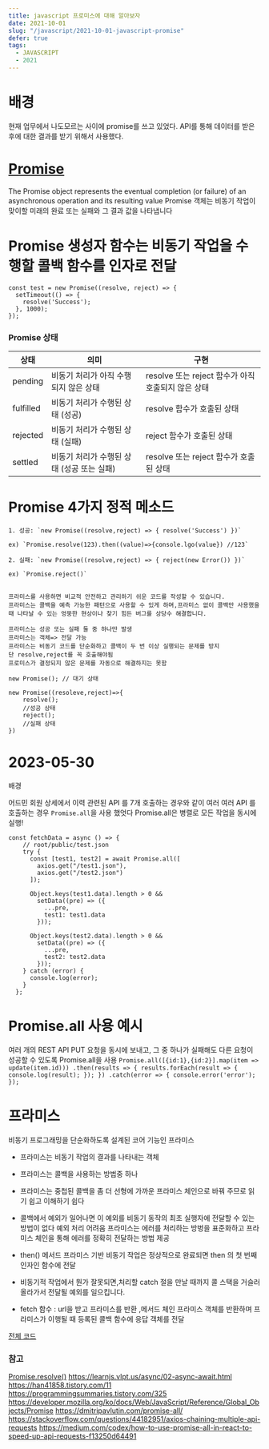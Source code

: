 ```yaml
---
title: javascript 프로미스에 대해 알아보자
date: 2021-10-01
slug: "/javascript/2021-10-01-javascript-promise"
defer: true
tags:
  - JAVASCRIPT
  - 2021
--- 
```


# 배경
현재 업무에서 나도모르는 사이에 promise를 쓰고 있었다.
API를 통해 데이터를 받은 후에 대한 결과를 받기 위해서 사용했다.

# [Promise](https://developer.mozilla.org/ko/docs/Web/JavaScript/Reference/Global_Objects/Promise)
 The Promise object represents the eventual completion (or failure) of an asynchronous operation and its resulting value
 Promise 객체는 비동기 작업이 맞이할 미래의 완료 또는 실패와 그 결과 값을 나타냅니다

# Promise 생성자 함수는 비동기 작업을 수행할 콜백 함수를 인자로 전달

```
const test = new Promise((resolve, reject) => {
  setTimeout(() => {
    resolve('Success');
  }, 1000);
});
```
### Promise 상태 

|상태|의미|구현|
|---|---|---|
|pending|비동기 처리가 아직 수행되지 않은 상태|resolve 또는 reject 함수가 아직 호출되지 않은 상태|
|fulfilled|비동기 처리가 수행된 상태 (성공)|resolve 함수가 호출된 상태|
|rejected|비동기 처리가 수행된 상태 (실패)|reject 함수가 호출된 상태|
|settled|비동기 처리가 수행된 상태 (성공 또는 실패)|resolve 또는 reject 함수가 호출된 상태|


# Promise 4가지 정적 메소드

```
1. 성공: `new Promise((resolve,reject) => { resolve('Success') })`

ex) `Promise.resolve(123).then((value)=>{console.lgo(value}) //123`

2. 실패: `new Promise((resolve,reject) => { reject(new Error()) })`

ex) `Promise.reject()`


프라미스를 사용하면 비교적 안전하고 관리하기 쉬운 코드를 작성할 수 있습니다.
프라미스는 콜백을 예측 가능한 패턴으로 사용할 수 있게 하며,프라미스 없이 콜백만 사용했을 때 나타날 수 있는 엉뚱한 현상이나 찾기 힘든 버그를 상당수 해결합니다.

프라미스는 성공 또는 실패 둘 중 하나만 발생
프라미스는 객체=> 전달 가능
프라미스는 비동기 코드를 단순화하고 콜백이 두 번 이상 실행되는 문제를 방지
단 resolve,reject를 꼭 호출해야됨
프로미스가 결정되지 않은 문제를 자동으로 해결하지는 못함

new Promise(); // 대기 상태

new Promise((resoleve,reject)=>{
	resolve(); 
	//성공 상태
	reject(); 
	//실패 상태
})

```


# 2023-05-30
배경

어드민 회원 상세에서 이력 관련된 API 를 7개 호출하는 경우와 같이
여러 여러 API 를 호출하는 경우 `Promise.all`을 사용 했엇다
Promise.all은 병렬로 모든 작업을 동시에 실행!

```
const fetchData = async () => {
    // root/public/test.json
    try {
      const [test1, test2] = await Promise.all([
        axios.get("/test1.json"),
        axios.get("/test2.json")
      ]);

      Object.keys(test1.data).length > 0 &&
        setData((pre) => ({
          ...pre,
          test1: test1.data
        }));

      Object.keys(test2.data).length > 0 &&
        setData((pre) => ({
          ...pre,
          test2: test2.data
        }));
    } catch (error) {
      console.log(error);
    }
  };
```

# Promise.all  사용 예시
여러 개의 REST API PUT 요청을 동시에 보내고, 그 중 하나가 실패해도 다른 요청이 성공할 수 있도록 Promise.all을 사용
`
Promise.all([{id:1},{id:2}].map(item => update(item.id)))
.then(results => {
    results.forEach(result => {
     console.log(result);
    });
})
.catch(error => {
    console.error('error');
});
`


# 프라미스

비동기 프로그래밍을 단순화하도록 설계된 코어 기능인 프라미스

* 프라미스는 비동기 작업의 결과를 나타내는 객체
* 프라미스는 콜백을 사용하는 방법중 하나
* 프라미스는 중첩된 콜백을 좀 더 선형에 가까운 프라미스 체인으로 바꿔 주므로 읽기 쉽고 이해하기 쉽다
* 콜백에서 예외가 일어나면 이 예외를 비동기 동작의 최초 실행자에 전달할 수 있는 방법이 없다
예외 처리 어려움
프라미스는 에러를 처리하는 방벙을 표준화하고 프라미스 체인을 통해 에러를 정확히 전달하는 방법 제공
* then() 메서드
프라미스 기반 비동기 작업은 정상적으로 완료되면 then 의 첫 번째 인자인 함수에 전달

* 비동기적 작업에서 뭔가 잘못되면,처리할 catch 절을 만날 때까지 콜 스택을 거슬러 올라가서 전달될 예외를 일으킵니다.

* fetch 함수 : url을 받고 프라미스를 반환 ,메서드 체인
프라미스 객체를 반환하며 프라미스가 이행될 때 등록된 콜백 함수에 응답 객체를 전달



[전체 코드](https://codesandbox.io/s/datagetex-v621x2)

### 참고
[Promise.resolve()](https://developer.mozilla.org/ko/docs/Web/JavaScript/Reference/Global_Objects/Promise/resolve)
https://learnjs.vlpt.us/async/02-async-await.html
https://han41858.tistory.com/11
https://programmingsummaries.tistory.com/325
https://developer.mozilla.org/ko/docs/Web/JavaScript/Reference/Global_Objects/Promise
https://dmitripavlutin.com/promise-all/
https://stackoverflow.com/questions/44182951/axios-chaining-multiple-api-requests
https://medium.com/codex/how-to-use-promise-all-in-react-to-speed-up-api-requests-f13250d64491
